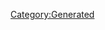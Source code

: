 {{Database/Costume/CostumeInfo
 |ID=188
 |DivaId=10
 |PrismCostumeId=8
 |Enabled=2
 |SkillId=5
 |EODICFLJAKO=False
 |AGBPBDODKBK=1
 |HMCOGDICFNB=1
 |LevelMax=4
 |HGBJODBCJDA=4
 |EGLDFPILJLG=0
 |GLEEPAFMPLO=False
 |IIELLEPEEFH=1080
}}
[[Category:Generated]]
